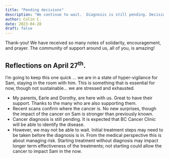 ```yaml
---
title: "Pending decisions"
description: "We continue to wait.  Diagnosis is still pending. Decisions need to be made."
author: Colin C.
date: 2023-04-28
draft: false
---
```


Thank-you!  We have received so many notes of solidarity, encouragement, and prayer.  The community of support around us, all of you, is amazing!

## Reflections on April 27^th^. 

I'm going to keep this one quick ... we are in a state of hyper-vigilance for Sam, staying in the room with him. This is something that is essential for now, though not sustainable... we are stressed and exhausted. 

- My parents, Earle and Dorothy, are here with us.  Great to have their support. Thanks to the many who are also supporting them.
- Recent scans confirm where the cancer is.  No new surprises, though the impact of the cancer on Sam is stronger than previously known. 
- Cancer diagnosis is still pending. It is expected that BC Cancer Clinic will be able to identify the disease. 
- However, we may not be able to wait.  Initial treatment steps may need to be taken before the diagnosis is in.  From the medical perspective this is about managing risk.  Starting treatment without diagnosis may impact longer term effectiveness of the treatments; not starting could allow the cancer to impact Sam in the now. 



